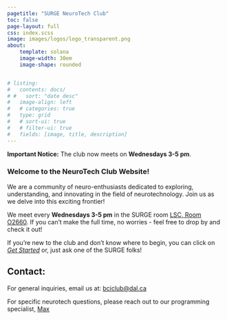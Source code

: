```yaml
---
pagetitle: "SURGE NeuroTech Club"
toc: false
page-layout: full
css: index.scss
image: images/logos/logo_transparent.png
about:
    template: solana
    image-width: 30em
    image-shape: rounded


# listing:
#   contents: docs/
# #   sort: "date desc"
#   image-align: left
#   # categories: true
#   type: grid
#   # sort-ui: true
#   # filter-ui: true
#   fields: [image, title, description]
---
```


<!-- ![](images/logos/new_logo_transparent.png){.banner-image} -->


<div class="notice">
  **Important Notice:** The club now meets on **Wednesdays 3-5 pm**.
</div>


### Welcome to the NeuroTech Club Website! 
We are a community of neuro-enthusiasts dedicated to exploring, understanding, and innovating in the field of neurotechnology. Join us as we delve into this exciting frontier!

We meet every <span class='highlight1'>**Wednesdays 3-5 pm**</span> in the SURGE room [LSC, Room O2660](who_we_are.qmd#directions). If you can't make the full time, no worries - feel free to drop by and check it out!

If you're new to the club and don't know where to begin, you can click on [*Get Started*](docs/tutorials/index.qmd) or, just ask one of the SURGE folks!

## Contact:

For general inquiries, email us at: [bciclub@dal.ca](mailto:bciclub@dal.ca)

For specific neurotech questions, please reach out to our programming specialist, [Max](who_we_are.qmd#max)

<br> <br> <br> <br> <br> <br> 
